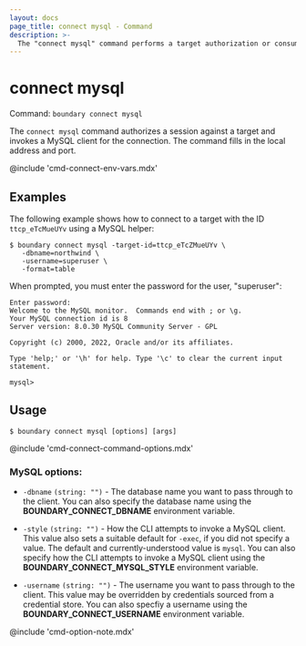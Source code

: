 ```yaml
---
layout: docs
page_title: connect mysql - Command
description: >-
  The "connect mysql" command performs a target authorization or consumes an existing authorization token, and then launches a proxied MySQL connection.
---
```


# connect mysql

Command: `boundary connect mysql`

The `connect mysql` command authorizes a session against a target and invokes a MySQL client for the connection.
The command fills in the local address and port.

@include 'cmd-connect-env-vars.mdx'


## Examples

The following example shows how to connect to a target with the ID `ttcp_eTcMueUYv` using a MySQL helper:

```shell-session
$ boundary connect mysql -target-id=ttcp_eTcZMueUYv \
   -dbname=northwind \
   -username=superuser \
   -format=table
```

When prompted, you must enter the password for the user, "superuser":

<CodeBlockConfig hideClipboard>

```plaintext
Enter password: 
Welcome to the MySQL monitor.  Commands end with ; or \g.
Your MySQL connection id is 8
Server version: 8.0.30 MySQL Community Server - GPL

Copyright (c) 2000, 2022, Oracle and/or its affiliates.

Type 'help;' or '\h' for help. Type '\c' to clear the current input statement.

mysql>
```

</CodeBlockConfig>

## Usage

<CodeBlockConfig hideClipboard>

```shell-session
$ boundary connect mysql [options] [args]
```

</CodeBlockConfig>

@include 'cmd-connect-command-options.mdx'

### MySQL options:

- `-dbname` `(string: "")` - The database name you want to pass through to the client.
You can also specify the database name using the **BOUNDARY_CONNECT_DBNAME** environment variable.

- `-style`  `(string: "")` - How the CLI attempts to invoke a MySQL client.
This value also sets a suitable default for `-exec`, if you did not specify a value.
The default and currently-understood value is `mysql`.
You can also specify how the CLI attempts to invoke a MySQL client using the **BOUNDARY_CONNECT_MYSQL_STYLE** environment variable.

- `-username`  `(string: "")` - The username you want to pass through to the client.
This value may be overridden by credentials sourced from a credential store.
You can also specfiy a username using the **BOUNDARY_CONNECT_USERNAME** environment variable.

@include 'cmd-option-note.mdx' 